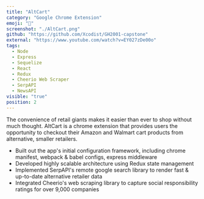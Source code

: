 ```yaml
---
title: "AltCart"
category: "Google Chrome Extension"
emoji: "🛒"
screenshot: "./AltCart.png"
github: "https://github.com/Xcodist/GH2001-capstone"
external: "https://www.youtube.com/watch?v=EY027zDe00o"
tags:
  - Node
  - Express
  - Sequelize
  - React
  - Redux
  - Cheerio Web Scraper
  - SerpAPI
  - NewsAPI
visible: "true"
position: 2
---
```


The convenience of retail giants makes it easier than ever to shop without much thought. AltCart is a chrome extension that provides users the opportunity to checkout their Amazon and Walmart cart products from alternative, smaller retailers.

- Built out the app's initial configuration framework, including chrome manifest, webpack & babel configs, express middleware
- Developed highly scalable architecture using Redux state management
- Implemented SerpAPI's remote google search library to render fast & up-to-date alternative retailer data
- Integrated Cheerio's web scraping library to capture social responsibility ratings for over 9,000 companies
